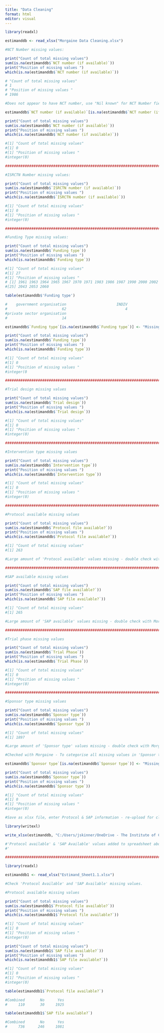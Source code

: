 ```yaml
---
title: "Data Cleaning"
format: html
editor: visual
---
```


```r
library(readxl)

estimanddb <- read_xlsx("Morgaine Data Cleaning.xlsx")
```

```r

#NCT Number missing values:

print("Count of total missing values")
sum(is.na(estimanddb$`NCT number (if available)`))
print("Position of missing values ")
which(is.na(estimanddb$`NCT number (if available)`))

# "Count of total missing values"
# 1
# "Position of missing values "
# 1986

#Does not appear to have NCT number, use "Nil known" for NCT Number field in row 1986.

estimanddb$`NCT number (if available)`[is.na(estimanddb$`NCT number (if available)`)] <- "Nil known"

print("Count of total missing values")
sum(is.na(estimanddb$`NCT number (if available)`))
print("Position of missing values ")
which(is.na(estimanddb$`NCT number (if available)`))

#[1] "Count of total missing values"
#[1] 0
#[1] "Position of missing values "
#integer(0)

##################################################################################################################################

#ISRCTN Number missing values:

print("Count of total missing values")
sum(is.na(estimanddb$`ISRCTN number (if available)`))
print("Position of missing values ")
which(is.na(estimanddb$`ISRCTN number (if available)`))

#[1] "Count of total missing values"
#[1] 0
#[1] "Position of missing values "
#integer(0)

##################################################################################################################################

#Funding Type missing values:

print("Count of total missing values")
sum(is.na(estimanddb$`Funding type`))
print("Position of missing values ")
which(is.na(estimanddb$`Funding type`))

#[1] "Count of total missing values"
#[1] 27
#[1] "Position of missing values "
# [1] 1961 1963 1964 1965 1967 1970 1971 1983 1986 1987 1990 2000 2002 2006 2007 2009 2012 2014 2016 2018 2028 2034 2035 2041
#[25] 2043 2053 2060

table(estimanddb$'Funding type')

#    government organisation                       INDIV                    Industry                Not industry 
#                         62                           4                        1133                         825 
#private sector organisation 
#                         14 

estimanddb$`Funding type`[is.na(estimanddb$`Funding type`)] <- "Missing"

print("Count of total missing values")
sum(is.na(estimanddb$`Funding type`))
print("Position of missing values ")
which(is.na(estimanddb$`Funding type`))

#[1] "Count of total missing values"
#[1] 0
#[1] "Position of missing values "
#integer(0

##################################################################################################################################

#Trial design missing values

print("Count of total missing values")
sum(is.na(estimanddb$`Trial design`))
print("Position of missing values ")
which(is.na(estimanddb$`Trial design`))

#[1] "Count of total missing values"
#[1] 0
#[1] "Position of missing values "
#integer(0)

##################################################################################################################################

#Intervention type missing values

print("Count of total missing values")
sum(is.na(estimanddb$`Intervention type`))
print("Position of missing values ")
which(is.na(estimanddb$`Intervention type`))

#[1] "Count of total missing values"
#[1] 0
#[1] "Position of missing values "
#integer(0)

##################################################################################################################################

#Protocol available missing values

print("Count of total missing values")
sum(is.na(estimanddb$`Protocol file available?`))
print("Position of missing values ")
which(is.na(estimanddb$`Protocol file available?`))

#[1] "Count of total missing values"
#[1] 263

#Large amount of 'Protocol available' values missing - double check with Morgaine how she would like me to proceed? May potentially need individual checking and entering.

##################################################################################################################################

#SAP available missing values

print("Count of total missing values")
sum(is.na(estimanddb$`SAP file available?`))
print("Position of missing values ")
which(is.na(estimanddb$`SAP file available?`))

#[1] "Count of total missing values"
#[1] 265

#Large amount of 'SAP available' values missing - double check with Morgaine how she would like me to proceed? May potentially need individual checking and entering.

##################################################################################################################################

#Trial phase missing values

print("Count of total missing values")
sum(is.na(estimanddb$`Trial Phase`))
print("Position of missing values ")
which(is.na(estimanddb$`Trial Phase`))

#[1] "Count of total missing values"
#[1] 0
#[1] "Position of missing values "
#integer(0)

##################################################################################################################################

#Sponsor type missing values

print("Count of total missing values")
sum(is.na(estimanddb$`Sponsor type`))
print("Position of missing values ")
which(is.na(estimanddb$`Sponsor type`))

#[1] "Count of total missing values"
#[1] 1897

#Large amount of 'Sponsor type' values missing - double check with Morgaine how she would like me to proceed? May potentially need individual checking and entering.

#Checked with Morgaine - To categorise all missing values in 'Sponsor type' as "Missing" due to data not available from CTGOV registry.

estimanddb$`Sponsor type`[is.na(estimanddb$`Sponsor type`)] <- "Missing"

print("Count of total missing values")
sum(is.na(estimanddb$`Sponsor type`))
print("Position of missing values ")
which(is.na(estimanddb$`Sponsor type`))

#[1] "Count of total missing values"
#[1] 0
#[1] "Position of missing values "
#integer(0)

#Save as xlsx file, enter Protocol & SAP information - re-upload for cleaning/encoding.

library(writexl)

write_xlsx(estimanddb, "C:/Users/jskinner/OneDrive - The Institute of Cancer Research/Desktop/Morgaine/GitHub/Data Cleaning/Morgaine-Survey-Analysis/Estimand_Sheet1.1.xlsx")

#'Protocol available' & 'SAP Available' values added to spreadsheet above - To be imported and if a value of "Combined" has been used in one field, the other should also be converted to "Combined".
#'

####################################################################################################################################

library(readxl)

estimanddb1 <- read_xlsx("Estimand_Sheet1.1.xlsx")

#Check 'Protocol Available' and 'SAP Available' missing values.

#Protocol available missing values

print("Count of total missing values")
sum(is.na(estimanddb1$`Protocol file available?`))
print("Position of missing values ")
which(is.na(estimanddb1$`Protocol file available?`))

#[1] "Count of total missing values"
#[1] 0
#[1] "Position of missing values "
#integer(0)

print("Count of total missing values")
sum(is.na(estimanddb1$`SAP file available?`))
print("Position of missing values ")
which(is.na(estimanddb1$`SAP file available?`))

#[1] "Count of total missing values"
#[1] 0
#[1] "Position of missing values "
#integer(0)

table(estimanddb1$`Protocol file available?`)

#Combined       No      Yes 
#     110       30     1925

table(estimanddb1$`SAP file available?`)

#Combined       No      Yes 
#     736      246     1081 


```

